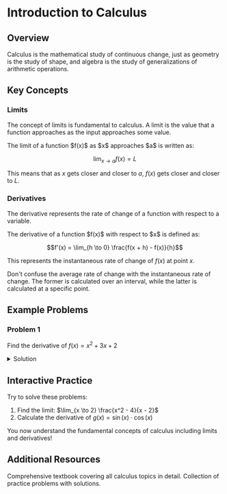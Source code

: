 # Introduction to Calculus

## Overview

Calculus is the mathematical study of continuous change, just as geometry is the study of shape, and algebra is the study of generalizations of arithmetic operations.

## Key Concepts

### Limits

The concept of limits is fundamental to calculus. A limit is the value that a function approaches as the input approaches some value.

<Info title="Definition">
  The limit of a function $f(x)$ as $x$ approaches $a$ is written as:
  
  $$\lim_{x \to a} f(x) = L$$
  
  This means that as $x$ gets closer and closer to $a$, $f(x)$ gets closer and closer to $L$.
</Info>

### Derivatives

The derivative represents the rate of change of a function with respect to a variable.

<Card>
  The derivative of a function $f(x)$ with respect to $x$ is defined as:
  
  $$f'(x) = \lim_{h \to 0} \frac{f(x + h) - f(x)}{h}$$
  
  This represents the instantaneous rate of change of $f(x)$ at point $x$.
</Card>

<Warning title="Common Mistake">
  Don't confuse the average rate of change with the instantaneous rate of change. The former is calculated over an
  interval, while the latter is calculated at a specific point.
</Warning>

## Example Problems

### Problem 1

Find the derivative of $f(x) = x^2 + 3x + 2$

<Details>
  <summary>Solution</summary>
  Using the power rule and linearity of derivatives: $$f'(x) = \frac{d}
  {dx}(x^2 + 3x + 2)$$ $$f'(x) = \frac{d}
  {dx}(x^2) + \frac{d}
  {dx}(3x) + \frac{d}
  {dx}(2)$$ $$f'(x) = 2x + 3 + 0$$ $$f'(x) = 2x + 3$$
</Details>

## Interactive Practice

Try to solve these problems:

1. Find the limit: $\lim_{x \to 2} \frac{x^2 - 4}{x - 2}$
2. Calculate the derivative of $g(x) = \sin(x) \cdot \cos(x)$

<Success title="Learning Objective Achieved">
  You now understand the fundamental concepts of calculus including limits and derivatives!
</Success>

## Additional Resources

<Resource title="Calculus Textbook" href="/resources/calculus-textbook.pdf">
  Comprehensive textbook covering all calculus topics in detail.
</Resource>

<Resource title="Practice Problems Set" href="/resources/calculus-problems.pdf">
  Collection of practice problems with solutions.
</Resource>
